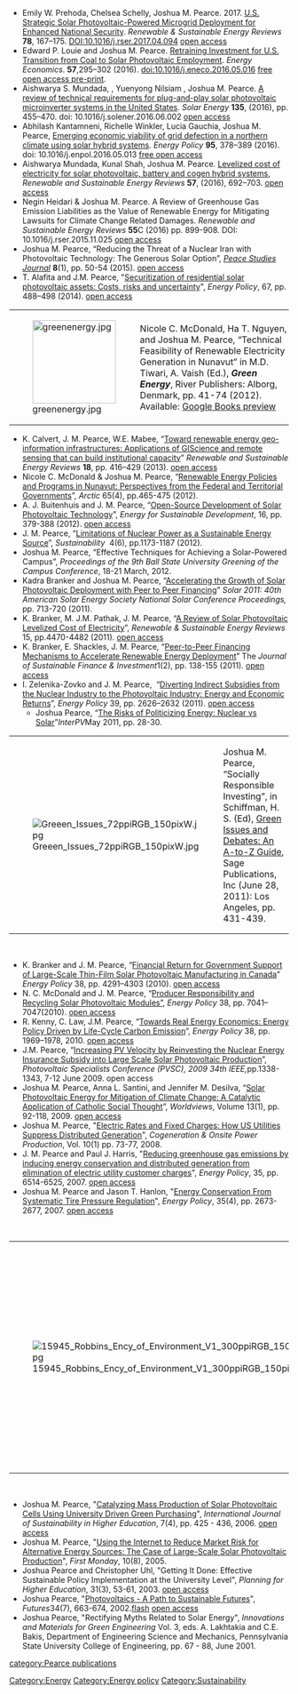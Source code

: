{{MOST}}
{{Pearce-pubs}}
* Emily W. Prehoda, Chelsea Schelly, Joshua M. Pearce. 2017.  [http://www.sciencedirect.com/science/article/pii/S1364032117306081 U.S. Strategic Solar Photovoltaic-Powered Microgrid Deployment for Enhanced National Security]. ''Renewable & Sustainable Energy Reviews'' '''78''', 167–175. DOI:10.1016/j.rser.2017.04.094  [https://www.academia.edu/32808527/U.S._strategic_solar_photovoltaic-powered_microgrid_deployment_for_enhanced_national_security open access]
* Edward P. Louie and Joshua M. Pearce. [http://dx.doi.org/10.1016/j.eneco.2016.05.016 Retraining Investment for U.S. Transition from Coal to Solar Photovoltaic Employment]. ''Energy Economics''. '''57''',295–302 (2016). doi:10.1016/j.eneco.2016.05.016 [https://www.academia.edu/26372861/Retraining_Investment_for_U.S._Transition_from_Coal_to_Solar_Photovoltaic_Employment free open access pre-print].
* Aishwarya S. Mundada, , Yuenyong Nilsiam , Joshua M. Pearce. [http://dx.doi.org/10.1016/j.solener.2016.06.002 A review of technical requirements for plug-and-play solar photovoltaic microinverter systems in the United States].  ''Solar Energy'' '''135''', (2016), pp. 455–470. doi: 10.1016/j.solener.2016.06.002 [https://www.academia.edu/26379506/A_Review_of_Technical_Requirements_for_Plug-and-Play_Solar_Photovoltaic_Microinverter_Systems_in_the_United_States open access]
* Abhilash Kantamneni, Richelle Winkler, Lucia Gauchia, Joshua M. Pearce, [http://dx.doi.org/10.1016/j.enpol.2016.05.013 Emerging economic viability of grid defection in a northern climate using solar hybrid systems]. ''Energy Policy'' '''95''', 378–389 (2016). doi: 10.1016/j.enpol.2016.05.013 [https://www.academia.edu/25363058/Emerging_Economic_Viability_of_Grid_Defection_in_a_Northern_Climate_Using_Solar_Hybrid_Systems free open access]
* Aishwarya Mundada, Kunal Shah, Joshua M. Pearce. [http://dx.doi.org/10.1016/j.rser.2015.12.084 Levelized cost of electricity for solar photovoltaic, battery and cogen hybrid systems], ''Renewable and Sustainable Energy Reviews'' '''57''', (2016), 692–703. [https://www.academia.edu/20141118/Levelized_cost_of_electricity_for_solar_photovoltaic_battery_and_cogen_hybrid_systems open access]
* Negin Heidari & Joshua M. Pearce. A Review of Greenhouse Gas Emission Liabilities as the Value of Renewable Energy for Mitigating Lawsuits for Climate Change Related Damages. ''Renewable and Sustainable Energy Reviews'' '''55'''C (2016) pp. 899-908. DOI: 10.1016/j.rser.2015.11.025 [https://www.academia.edu/19418589/A_Review_of_Greenhouse_Gas_Emission_Liabilities_as_the_Value_of_Renewable_Energy_for_Mitigating_Lawsuits_for_Climate_Change_Related_Damages open access]
* Joshua M. Pearce, “Reducing the Threat of a Nuclear Iran with Photovoltaic Technology: The Generous Solar Option”, ''[http://peaceconsortium.org/peace-studies-journal-vol-8-issue-1-2015 Peace Studies Journal]'' '''8'''(1), pp. 50-54 (2015). [https://www.academia.edu/19646204/Reducing_the_Threat_of_a_Nuclear_Iran_with_Photovoltaic_Technology_The_Generous_Solar_Option open access]
* T. Alafita and J.M. Pearce, "[http://dx.doi.org/10.1016/j.enpol.2013.12.045 Securitization of residential solar photovoltaic assets: Costs, risks and uncertainty]", ''Energy Policy'', 67, pp. 488–498 (2014). [https://www.academia.edu/6400583/Securitization_of_residential_solar_photovoltaic_assets_Costs_risks_and_uncertainty open access]


{| style="border-spacing:0;"
| style="border:none;padding:0.0194in;"| [[Image:greenenergy.jpg|150px]]
| style="border:none;padding:0.0194in;"| Nicole C. McDonald, Ha T. Nguyen, and Joshua M. Pearce, “Technical Feasibility of Renewable Electricity Generation in Nunavut” in M.D. Tiwari, A. Vaish (Ed.), '''''Green Energy''''', River Publishers: Alborg, Denmark, pp. 41-74 (2012). Available: [http://books.google.com/books/about/Green_Energy.html?id=5oo9RsPYLjAC Google Books preview]

|}
* K. Calvert, J. M. Pearce, W.E. Mabee, “[http://dx.doi.org/10.1016/j.rser.2012.10.024 Toward renewable energy geo-information infrastructures: Applications of GIScience and remote sensing that can build institutional capacity]” ''Renewable and Sustainable Energy Reviews'' '''18''', pp. 416–429 (2013). [http://www.academia.edu/2180165/Toward_renewable_energy_geo-information_infrastructures_Applications_of_GIScience_and_remote_sensing_that_build_institutional_capacity open access]
* Nicole C. McDonald & Joshua M. Pearce, “[http://arctic.synergiesprairies.ca/arctic/index.php/arctic/article/view/4244 Renewable Energy Policies and Programs in Nunavut: Perspectives from the Federal and Territorial Governments]”, ''Arctic'' 65(4), pp.465-475 (2012).
* A. J. Buitenhuis and J. M. Pearce, “[http://dx.doi.org/10.1016/j.esd.2012.06.006 Open-Source Development of Solar Photovoltaic Technology]”, ''Energy for Sustainable Development'', 16, pp. 379-388 (2012). [http://www.academia.edu/1881543/Open-Source_Development_of_Solar_Photovoltaic_Technology open access]
* J. M. Pearce, “[http://www.mdpi.com/2071-1050/4/6/1173/pdf Limitations of Nuclear Power as a Sustainable Energy Source]”, ''Sustainability''&nbsp; 4(6), pp.1173-1187 (2012).
* Joshua M. Pearce, “Effective Techniques for Achieving a Solar-Powered Campus”, ''Proceedings of the 9th Ball State University Greening of the Campus Conference'', 18-21 March, 2012.
* Kadra Branker and Joshua M. Pearce, “[http://mtu.academia.edu/JoshuaPearce/Papers/1850941/Accelerating_the_Growth_of_Solar_Photovoltaic_Deployment_with_Peer_to_Peer_Financing Accelerating the Growth of Solar Photovoltaic Deployment with Peer to Peer Financing]” ''Solar 2011: 40th American Solar Energy Society National Solar Conference Proceedings,'' pp. 713-720 (2011).&nbsp;
* K. Branker, M. J.M. Pathak, J. M. Pearce, “[http://dx.doi.org/10.1016/j.rser.2011.07.104 A Review of Solar Photovoltaic Levelized Cost of Electricity]”, ''Renewable & Sustainable Energy Reviews'' 15, pp.4470-4482 (2011). [https://www.academia.edu/1484968/A_Review_of_Solar_Photovoltaic_Levelized_Cost_of_Electricity open access]
* K. Branker, E. Shackles, J. M. Pearce, “[http://www.tandfonline.com/doi/abs/10.1080/20430795.2011.582325 Peer-to-Peer Financing Mechanisms to Accelerate Renewable Energy Deployment]” The ''Journal of Sustainable Finance & Investment ''1(2), pp. 138-155 (2011). [http://www.academia.edu/1484970/Peer-to-Peer_Financing_Mechanisms_to_Accelerate_Renewable_Energy_Deployment open access]
* I. Zelenika-Zovko and J. M. Pearce,&nbsp; “[http://dx.doi.org/10.1016/j.enpol.2011.02.031 Diverting Indirect Subsidies from the Nuclear Industry to the Photovoltaic Industry: Energy and Economic Returns]”, ''Energy Policy'' 39, pp. 2626–2632 (2011). [http://www.academia.edu/1509890/Diverting_Indirect_Subsidies_from_the_Nuclear_Industry_to_the_Photovoltaic_Industry_Energy_and_Economic_Returns open access]
** Joshua Pearce, “[http://www.interpv.net/market/market_view.asp?idx=419&part_code=03 The Risks of Politicizing Energy: Nuclear vs Solar]”''InterPV ''May 2011, pp. 28-30.&nbsp;


{| style="border-spacing:0;"
| style="border:none;padding:0.0194in;"| [[Image:Greeen_Issues_72ppiRGB_150pixW.jpg]]
| style="border:none;padding:0.0194in;"| Joshua M. Pearce, “Socially Responsible Investing”, in Schiffman, H. S. (Ed), [http://www.uk.sagepub.com/books/Book234028 Green Issues and Debates: An A-to-Z Guide], Sage Publications, Inc (June 28, 2011): Los Angeles, pp. 431-439.

|}
&nbsp;

* K. Branker and J. M. Pearce, “[http://dx.doi.org/10.1016/j.enpol.2010.03.058 Financial Return for Government Support of Large-Scale Thin-Film Solar Photovoltaic Manufacturing in Canada]” ''Energy Policy'' 38, pp. 4291–4303 (2010). [http://www.academia.edu/1485003/Financial_Return_for_Government_Support_Financial_Return_for_Government_Support_of_Large-Scale_Thin-Film_Solar_Photovoltaic_Manufacturing_in_Canada open access]
* N. C. McDonald and J. M. Pearce, “[http://dx.doi.org/10.1016/j.enpol.2010.07.023 Producer Responsibility and Recycling Solar Photovoltaic Modules”], ''Energy Policy'' 38, pp. 7041–7047(2010). [https://www.academia.edu/1485052/Producer_Responsibility_and_Recycling_Solar_Photovoltaic_Modules open access]
* R. Kenny, C. Law, J.M. Pearce, “[http://dx.doi.org/10.1016/j.enpol.2009.11.078 Towards Real Energy Economics: Energy Policy Driven by Life-Cycle Carbon Emission]”, ''Energy Policy'' 38, pp. 1969–1978, 2010. [http://www.academia.edu/1484570/Towards_real_energy_economics_Energy_policy_driven_by_life-cycle_carbon_emission open access]
* J.M. Pearce, “[http://dx.doi.org/10.1109/PVSC.2009.5411268 Increasing PV Velocity by Reinvesting the Nuclear Energy Insurance Subsidy into Large Scale Solar Photovoltaic Production]”, ''Photovoltaic Specialists Conference (PVSC), 2009 34th'' ''IEEE, ''pp.1338-1343, 7-12 June 2009. open access
* Joshua M. Pearce, Anna L. Santini, and Jennifer M. Desilva, “[http://www.ingentaconnect.com/content/brill/wov/2009/00000013/00000001/art00004 Solar Photovoltaic Energy for Mitigation of Climate Change: A Catalytic Application of Catholic Social Thought]”, ''Worldviews'', Volume 13(1), pp. 92-118, 2009. [http://www.academia.edu/1508965/Solar_Photovoltaic_Energy_for_Mitigation_of_Climate_Change_A_Catalytic_Application_of_Catholic_Social_Thought open access]
* Joshua M. Pearce, "[http://www.cospp.com/display_article/321146/122/CRTIS/none/none/1/Electricity-rates-and-fixed-charges%3A-how-US-utilities-suppress-distributed-generation/ Electric Rates and Fixed Charges: How US Utilities Suppress Distributed Generation]", ''Cogeneration & Onsite Power Production'', Vol. 10(1) pp. 73-77, 2008.
* J. M. Pearce and Paul J. Harris, "[http://dx.doi.org/10.1016/j.enpol.2007.08.029 Reducing greenhouse gas emissions by inducing energy conservation and distributed generation from elimination of electric utility customer charges]", ''Energy Policy'', 35, pp. 6514-6525, 2007. [http://www.academia.edu/1484568/Reducing_greenhouse_gas_emissions_by_inducing_energy_conservation_and_distributed_generation_from_elimination_of_electric_utility_customer_charges open access]
* Joshua M. Pearce and Jason T. Hanlon, "[http://dx.doi.org/10.1016/j.enpol.2006.07.006 Energy Conservation From Systematic Tire Pressure Regulation]", ''Energy Policy'', 35(4), pp. 2673-2677, 2007. [http://www.academia.edu/1484573/Energy_conservation_from_systematic_tire_pressure_regulation open access]

&nbsp;


{| style="border-spacing:0;"
| style="border:none;padding:0.0194in;"| [[Image:15945_Robbins_Ency_of_Environment_V1_300ppiRGB_150pixw.jpg]]
| style="border:none;padding:0.0194in;"| Joshua M. Pearce, "Union of Concerned Scientists", and "Green Production and Industry", in Paul Robins, Editor, [http://www.sagepub.co.uk/booksProdDesc.nav?level1=W00&currTree=Subjects&prodId=Book228938 Encyclopedia of Environment and Society], pp. 819-820, Sage Publications, Inc., 2007.

|}
&nbsp;

* Joshua M. Pearce, "[http://www.emeraldinsight.com/10.1108/14676370610702226 Catalyzing Mass Production of Solar Photovoltaic Cells Using University Driven Green Purchasing]", ''International Journal of Sustainability in Higher Education'', 7(4), pp. 425 - 436, 2006. [http://www.academia.edu/1484571/Catalyzing_mass_production_of_solar_photovoltaic_cells_using_university_driven_green_purchasing open access]
* Joshua M. Pearce, "[http://www.firstmonday.org/issues/issue10_8/pearce/index.html Using the Internet to Reduce Market Risk for Alternative Energy Sources: The Case of Large-Scale Solar Photovoltaic Production]", ''First Monday'', 10(8), 2005.
* Joshua Pearce and Christopher Uhl, "Getting It Done: Effective Sustainable Policy Implementation at the University Level", ''Planning for Higher Education'', 31(3), 53-61, 2003. [http://www.academia.edu/1488488/Getting_It_Done_Effective_Sustainable_Policy_Implementation_at_the_University_Level open access]
* Joshua Pearce, "[http://dx.doi.org/10.1016/S0016-3287%2802%2900008-3 Photovoltaics - A Path to Sustainable Futures]", ''Futures ''34(7), 663-674, 2002.[http://www.scribd.com/doc/16338760/Photovoltaic-the-path-to-a-sustainable-future flash] [http://www.academia.edu/1484565/Photovoltaics_a_path_to_sustainable_futures open access]
* Joshua Pearce, "Rectifying Myths Related to Solar Energy", ''Innovations and Materials for Green Engineering'' Vol. 3, eds. A. Lakhtakia and C.E. Bakis, Department of Engineering Science and Mechanics, Pennsylvania State University College of Engineering, pp. 67 - 88, June 2001.

[[category:Pearce publications]]
[[Category:Energy]]
[[Category:Energy policy]]
[[Category:Sustainability]]